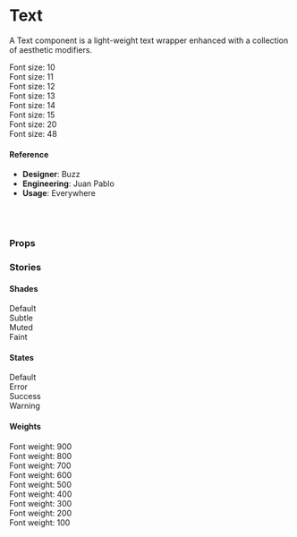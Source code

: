 
<Meta title="🧬 Components/Text/Text" component={Text} />

# Text

A Text component is a light-weight text wrapper enhanced with a collection of aesthetic modifiers.

<Preview>
  <Story name="default">
    <div>
      <Text size="10">Font size: 10</Text>
      <br />
      <Text size="11">Font size: 11</Text>
      <br />
      <Text size="12">Font size: 12</Text>
      <br />
      <Text size="13">Font size: 13</Text>
      <br />
      <Text size="14">Font size: 14</Text>
      <br />
      <Text size="15">Font size: 15</Text>
      <br />
      <Text size="20">Font size: 20</Text>
      <br />
      <Text size="48">Font size: 48</Text>
      <br />
    </div>
  </Story>
</Preview>

#### Reference

- **Designer**: Buzz
- **Engineering**: Juan Pablo
- **Usage**: Everywhere

<br />
<br />

### Props

<Props of={Text} />

### Stories

#### Shades

<Preview>
  <Story name="Shades">
    <div>
      <Text>Default</Text>
      <br />
      <Text subtle>Subtle</Text>
      <br />
      <Text muted>Muted</Text>
      <br />
      <Text faint>Faint</Text>
      <br />
    </div>
  </Story>
</Preview>

#### States

<Preview>
  <Story name="States">
    <div>
      <Text>Default</Text>
      <br />
      <Text state="error">Error</Text>
      <br />
      <Text state="success">Success</Text>
      <br />
      <Text state="warning">Warning</Text>
      <br />
    </div>
  </Story>
</Preview>

#### Weights

<Preview>
  <Story name="Weights">
    <div>
      <Text weight={900}>Font weight: 900</Text>
      <br />
      <Text weight={800}>Font weight: 800</Text>
      <br />
      <Text weight={700}>Font weight: 700</Text>
      <br />
      <Text weight={600}>Font weight: 600</Text>
      <br />
      <Text weight={500}>Font weight: 500</Text>
      <br />
      <Text weight={400}>Font weight: 400</Text>
      <br />
      <Text weight={300}>Font weight: 300</Text>
      <br />
      <Text weight={200}>Font weight: 200</Text>
      <br />
      <Text weight={100}>Font weight: 100</Text>
      <br />
    </div>
  </Story>
</Preview>
